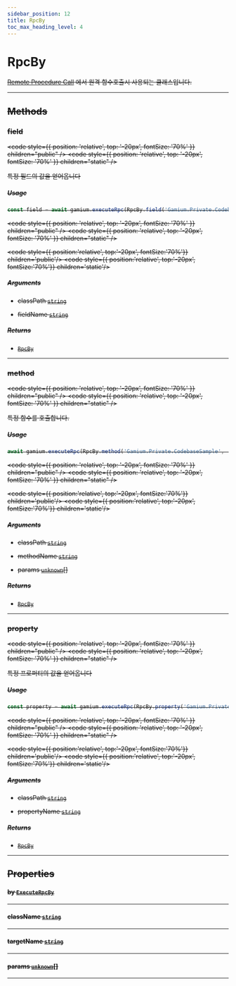 ```yaml
---
sidebar_position: 12
title: RpcBy
toc_max_heading_level: 4
---
```


# RpcBy <s generated />

[Remote Procedure Call](../../rpc) 에서 원격 함수호출시 사용되는 클래스입니다.

<hr class="solid" />  <s generated />

## Methods <s generated />

### field <s generated />

<s childtag /> <code style={{ position: 'relative', top: '-20px', fontSize: '70%' }} children="public" /> <code style={{ position: 'relative', top: '-20px', fontSize: '70%' }} children="static" /> <s
  generated
/>

특정 필드의 값을 얻어옵니다

##### Usage

```ts
const field = await gamium.executeRpc(RpcBy.field('Gamium.Private.CodebaseSample', 'field'));
```

<s childtag /> <code style={{ position: 'relative', top: '-20px', fontSize: '70%' }} children="public" /> <code style={{ position: 'relative', top: '-20px', fontSize: '70%' }} children="static" /> <s
  generated
/>

<s childtag /> <code style={{ position:'relative', top:'-20px', fontSize:'70%'}} children='public'/> <code style={{ position:'relative', top:'-20px', fontSize:'70%'}} children='static'/> <s generated />

##### Arguments <s generated />

- classPath [`string`]( https://developer.mozilla.org/en-US/docs/Web/JavaScript/Reference/Global_Objects/String) <s generated />

- fieldName [`string`]( https://developer.mozilla.org/en-US/docs/Web/JavaScript/Reference/Global_Objects/String) <s generated />

##### Returns <s generated />

- [`RpcBy`]( rpc-by) <s generated />

<hr class="solid" />  <s generated />

### method <s generated />

<s childtag /> <code style={{ position: 'relative', top: '-20px', fontSize: '70%' }} children="public" /> <code style={{ position: 'relative', top: '-20px', fontSize: '70%' }} children="static" /> <s
  generated
/>

특정 함수를 호출합니다.

##### Usage

```ts
await gamium.executeRpc(RpcBy.method('Gamium.Private.CodebaseSample', 'CallParam1', 10));
```

<s childtag /> <code style={{ position: 'relative', top: '-20px', fontSize: '70%' }} children="public" /> <code style={{ position: 'relative', top: '-20px', fontSize: '70%' }} children="static" /> <s
  generated
/>

<s childtag /> <code style={{ position:'relative', top:'-20px', fontSize:'70%'}} children='public'/> <code style={{ position:'relative', top:'-20px', fontSize:'70%'}} children='static'/> <s generated />

##### Arguments <s generated />

- classPath [`string`]( https://developer.mozilla.org/en-US/docs/Web/JavaScript/Reference/Global_Objects/String) <s generated />

- methodName [`string`]( https://developer.mozilla.org/en-US/docs/Web/JavaScript/Reference/Global_Objects/String) <s generated />

- params [`unknown`]( https://developer.mozilla.org/en-US/docs/Web/JavaScript/Reference/Global_Objects/Object)[] <s generated />

##### Returns <s generated />

- [`RpcBy`]( rpc-by) <s generated />

<hr class="solid" />  <s generated />

### property <s generated />

<s childtag /> <code style={{ position: 'relative', top: '-20px', fontSize: '70%' }} children="public" /> <code style={{ position: 'relative', top: '-20px', fontSize: '70%' }} children="static" /> <s
  generated
/>

특정 프로퍼티의 값을 얻어옵니다

##### Usage

```ts
const property = await gamium.executeRpc(RpcBy.property('Gamium.Private.CodebaseSample', 'property'));
```

<s childtag /> <code style={{ position: 'relative', top: '-20px', fontSize: '70%' }} children="public" /> <code style={{ position: 'relative', top: '-20px', fontSize: '70%' }} children="static" /> <s
  generated
/>

<s childtag /> <code style={{ position:'relative', top:'-20px', fontSize:'70%'}} children='public'/> <code style={{ position:'relative', top:'-20px', fontSize:'70%'}} children='static'/> <s generated />

##### Arguments <s generated />

- classPath [`string`]( https://developer.mozilla.org/en-US/docs/Web/JavaScript/Reference/Global_Objects/String) <s generated />

- propertyName [`string`]( https://developer.mozilla.org/en-US/docs/Web/JavaScript/Reference/Global_Objects/String) <s generated />

##### Returns <s generated />

- [`RpcBy`]( rpc-by) <s generated />

<hr class="solid" />  <s generated />

## Properties <s generated />

#### by [`ExecuteRpcBy`]( ../enums/execute-rpc-by) <s generated />

<hr class="solid" />  <s generated />

#### className [`string`]( https://developer.mozilla.org/en-US/docs/Web/JavaScript/Reference/Global_Objects/String) <s generated />

<hr class="solid" />  <s generated />

#### targetName [`string`]( https://developer.mozilla.org/en-US/docs/Web/JavaScript/Reference/Global_Objects/String) <s generated />

<hr class="solid" />  <s generated />

#### params [`unknown`]( https://developer.mozilla.org/en-US/docs/Web/JavaScript/Reference/Global_Objects/Object)[] <s generated />

<hr class="solid" />  <s generated />

